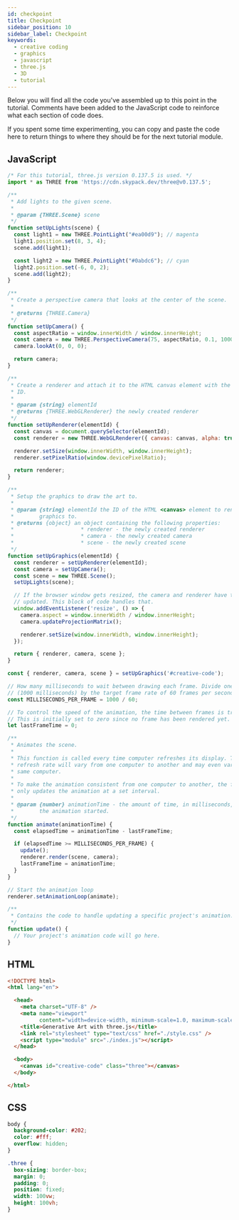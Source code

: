 ```yaml
---
id: checkpoint
title: Checkpoint
sidebar_position: 10
sidebar_label: Checkpoint
keywords:
  - creative coding
  - graphics
  - javascript
  - three.js
  - 3D
  - tutorial
---
```


Below you will find all the code you've assembled up to this point in the tutorial. Comments have been added to the JavaScript code to reinforce what each section of code does.

If you spent some time experimenting, you can copy and paste the code here to return things to where they should be for the next tutorial module.

## JavaScript

```javascript
/* For this tutorial, three.js version 0.137.5 is used. */
import * as THREE from 'https://cdn.skypack.dev/three@v0.137.5';

/**
 * Add lights to the given scene.
 * 
 * @param {THREE.Scene} scene 
 */
function setUpLights(scene) {
  const light1 = new THREE.PointLight("#ea00d9"); // magenta
  light1.position.set(8, 3, 4);
  scene.add(light1);

  const light2 = new THREE.PointLight("#0abdc6"); // cyan
  light2.position.set(-6, 0, 2);
  scene.add(light2);
}

/**
 * Create a perspective camera that looks at the center of the scene.
 * 
 * @returns {THREE.Camera}
 */
function setUpCamera() {
  const aspectRatio = window.innerWidth / window.innerHeight;
  const camera = new THREE.PerspectiveCamera(75, aspectRatio, 0.1, 1000);
  camera.lookAt(0, 0, 0);

  return camera;
}

/**
 * Create a renderer and attach it to the HTML canvas element with the provided 
 * ID.
 *
 * @param {string} elementId
 * @returns {THREE.WebGLRenderer} the newly created renderer
 */
function setUpRenderer(elementId) {
  const canvas = document.querySelector(elementId);
  const renderer = new THREE.WebGLRenderer({ canvas: canvas, alpha: true });

  renderer.setSize(window.innerWidth, window.innerHeight);
  renderer.setPixelRatio(window.devicePixelRatio);

  return renderer;
}

/**
 * Setup the graphics to draw the art to.
 * 
 * @param {string} elementId the ID of the HTML <canvas> element to render the
 *        graphics to.
 * @returns {object} an object containing the following properties:
 *                     * renderer - the newly created renderer
 *                     * camera - the newly created camera
 *                     * scene - the newly created scene
 */
function setUpGraphics(elementId) {
  const renderer = setUpRenderer(elementId);
  const camera = setUpCamera();
  const scene = new THREE.Scene();
  setUpLights(scene);

  // If the browser window gets resized, the camera and renderer have to be
  // updated. This block of code handles that.
  window.addEventListener('resize', () => {
    camera.aspect = window.innerWidth / window.innerHeight;
    camera.updateProjectionMatrix();

    renderer.setSize(window.innerWidth, window.innerHeight);
  });

  return { renderer, camera, scene };
}

const { renderer, camera, scene } = setUpGraphics('#creative-code');

// How many milliseconds to wait between drawing each frame. Divide one second
// (1000 milliseconds) by the target frame rate of 60 frames per second.
const MILLISECONDS_PER_FRAME = 1000 / 60;

// To control the speed of the animation, the time between frames is tracked.
// This is initially set to zero since no frame has been rendered yet.
let lastFrameTime = 0;

/**
 * Animates the scene.
 * 
 * This function is called every time computer refreshes its display. The
 * refresh rate will vary from one computer to another and may even vary on the
 * same computer.
 * 
 * To make the animation consistent from one computer to another, the function
 * only updates the animation at a set interval.
 * 
 * @param {number} animationTime - the amount of time, in milliseconds, since
 *        the animation started.
 */
function animate(animationTime) {
  const elapsedTime = animationTime - lastFrameTime;

  if (elapsedTime >= MILLISECONDS_PER_FRAME) {
    update();
    renderer.render(scene, camera);
    lastFrameTime = animationTime;
  }
}

// Start the animation loop
renderer.setAnimationLoop(animate);

/**
 * Contains the code to handle updating a specific project's animation.
 */
function update() {
  // Your project's animation code will go here.
}
```

## HTML

```html
<!DOCTYPE html>
<html lang="en">

  <head>
    <meta charset="UTF-8" />
    <meta name="viewport" 
          content="width=device-width, minimum-scale=1.0, maximum-scale=1.0">
    <title>Generative Art with three.js</title>
    <link rel="stylesheet" type="text/css" href="./style.css" />
    <script type="module" src="./index.js"></script>
  </head>

  <body>
    <canvas id="creative-code" class="three"></canvas>
  </body>

</html>
```

## CSS

```css
body {
  background-color: #202;
  color: #fff;
  overflow: hidden;
}

.three {
  box-sizing: border-box;
  margin: 0;
  padding: 0;
  position: fixed;
  width: 100vw;
  height: 100vh;
}
```
